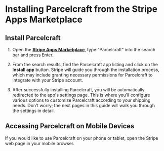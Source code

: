 # Installing Parcelcraft from the Stripe Apps Marketplace

## Install Parcelcraft

1. Open the [**Stripe Apps Marketplace**](https://marketplace.stripe.com/), type "Parcelcraft" into the search bar and press Enter. 

2. From the search results, find the Parcelcraft app listing and click on the **Install app** button. Stripe will guide you through the installation process, which may include granting necessary permissions for Parcelcraft to integrate with your Stripe account.

3. After successfully installing Parcelcraft, you will be automatically redirected to the app's settings page. This is where you'll configure various options to customize Parcelcraft according to your shipping needs. Don't worry; the next pages in this guide will walk you through the settings in detail.

## Accessing Parcelcraft on Mobile Devices

If you would like to use Parcelcraft on your phone or tablet, open the Stripe web page in your mobile browser.

